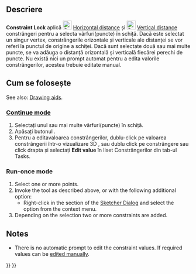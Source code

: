 <languages/>

{{Docnav
|[[Sketcher_ConstrainAngle|Angle Dimension]]
|[[Sketcher_ConstrainCoincidentUnified|Coincident Constraint (Unified)]]
|[[Sketcher_Workbench|Sketcher]]
|IconL=Sketcher_ConstrainAngle.svg
|IconR=Sketcher_ConstrainCoincidentUnified.svg‎
|IconC=Workbench_Sketcher.svg
}}

<div class="mw-translate-fuzzy">
{{GuiCommand/ro
|Name=Sketcher ConstrainLock
|Name/ro=Constrângere fixă
|Workbenches=[[Sketcher Workbench/ro|Sketcher]]
|MenuLocation=Sketch → Constrângeri desenator → Constrângere fixă
|SeeAlso=[[Sketcher ConstrainBlock/ro|Constraint Block]]
}}
</div>

<span id="Description"></span>
==Descriere==

<div class="mw-translate-fuzzy">
'''Constraint Lock''' aplică [[File:Constraint_HorizontalDistance.png|24px]] [[Sketcher_ConstrainDistanceX|Horizontal distance]] și [[File:Constraint_VerticalDistance.png|24px]] [[Sketcher_ConstrainDistanceY|Vertical distance]] constrângeri pentru a selecta vârfuri(puncte) în schiță. Dacă este selectat un singur vertex, constrângerile orizontale și verticale ale distanței se vor referi la punctul de origine a schiței. Dacă sunt selectate două sau mai multe puncte, se va adăuga o distanță orizontală și verticală fiecărei perechi de puncte. Nu există nici un prompt automat pentru a edita valorile constrângerilor, acestea trebuie editate manual.
</div>

<span id="Usage"></span>
<div class="mw-translate-fuzzy">
== Cum se folosește ==
</div>

See also: [[Sketcher_Workbench#Drawing_aids|Drawing aids]].

===[[Sketcher_Workbench#Continue_modes|Continue mode]]===

<div class="mw-translate-fuzzy">
# Selectați unul sau mai multe vârfuri(puncte) în schiță.
# Apăsați butonul{{KEY|[[File:Sketcher ConstrainLock.png|24px]] '''Constrain Lock'''}} .
# Pentru a editavaloarea constrângerilor, dublu-click pe valoarea constrângerii într-o vizualizare 3D , sau dublu click pe constrângere sau click drapta și selectați  '''Edit value''' în liset Constrângerilor din tab-ul Tasks.
</div>

===Run-once mode===

# Select one or more points.
# Invoke the tool as described above, or with the following additional option:
#* Right-click in the {{MenuCommand|Elements}} section of the [[Sketcher_Dialog|Sketcher Dialog]] and select the {{MenuCommand|[[Image:Sketcher_ConstrainLock.svg|16px]] Lock Position}} option from the context menu.
# Depending on the selection two or more constraints are added.

==Notes==

* There is no automatic prompt to edit the constraint values. If required values can be [[Sketcher_Workbench#Edit_constraints|edited manually]].


{{Docnav
|[[Sketcher_ConstrainAngle|Angle Dimension]]
|[[Sketcher_ConstrainCoincidentUnified|Coincident Constraint (Unified)]]
|[[Sketcher_Workbench|Sketcher]]
|IconL=Sketcher_ConstrainAngle.svg
|IconR=Sketcher_ConstrainCoincidentUnified.svg‎
|IconC=Workbench_Sketcher.svg
}}

{{Sketcher_Tools_navi{{#translation:}}}}
{{Userdocnavi{{#translation:}}}}